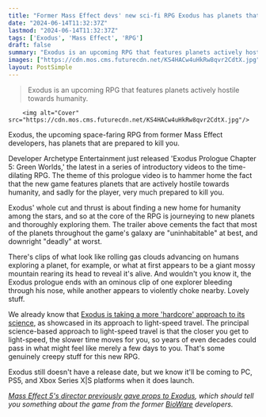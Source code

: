 ```yaml
---
title: "Former Mass Effect devs' new sci-fi RPG Exodus has planets that will actively try and kill you"
date: "2024-06-14T11:32:37Z"
lastmod: "2024-06-14T11:32:37Z"
tags: ['Exodus', 'Mass Effect', 'RPG']
draft: false
summary: "Exodus is an upcoming RPG that features planets actively hostile towards humanity."
images: ["https://cdn.mos.cms.futurecdn.net/KS4HACw4uHkRw8qvr2CdtX.jpg"]
layout: PostSimple
---
```

> Exodus is an upcoming RPG that features planets actively hostile towards humanity.


        <img alt="Cover" src="https://cdn.mos.cms.futurecdn.net/KS4HACw4uHkRw8qvr2CdtX.jpg"/>
        
Exodus, the upcoming space-faring RPG from former Mass Effect developers, has planets that are prepared to kill you.

Developer Archetype Entertainment just released 'Exodus Prologue Chapter 5: Green Worlds,' the latest in a series of introductory videos to the time-dilating RPG. The theme of this prologue video is to hammer home the fact that the new game features planets that are actively hostile towards humanity, and sadly for the player, very much prepared to kill you.

Exodus' whole cut and thrust is about finding a new home for humanity among the stars, and so at the core of the RPG is journeying to new planets and thoroughly exploring them. The trailer above cements the fact that most of the planets throughout the game's galaxy are "uninhabitable" at best, and downright "deadly" at worst.

There's clips of what look like rolling gas clouds advancing on humans exploring a planet, for example, or what at first appears to be a giant mossy mountain rearing its head to reveal it's alive. And wouldn't you know it, the Exodus prologue ends with an ominous clip of one explorer bleeding through his nose, while another appears to violently choke nearby. Lovely stuff.

We already know that [Exodus is taking a more 'hardcore' approach to its science](https://www.gamesradar.com/new-space-rpg-from-mass-effect-veteran-takes-a-hard-sci-fi-approach-to-ftl-travel-and-that-means-theres-nothing-that-can-save-you-from-the-ravages-of-time/), as showcased in its approach to light-speed travel. The principal science-based approach to light-speed travel is that the closer you get to light-speed, the slower time moves for you, so years of even decades could pass in what might feel like merely a few days to you. That's some genuinely creepy stuff for this new RPG.

Exodus still doesn't have a release date, but we know it'll be coming to PC, PS5, and Xbox Series X|S platforms when it does launch.

[<em>Mass Effect 5's director previously gave props to Exodus</em>](https://www.gamesradar.com/mass-effect-5-director-gives-props-to-exodus-the-new-time-hopping-sci-fi-game-from-bioware-rpg-veterans/)*, which should tell you something about the game from the former [BioWare](https://www.gamesradar.com/tag/bioware/) developers.*
        